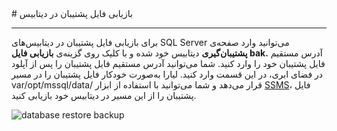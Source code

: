 

<Layout>
<Head>
<title>مستندات بازیابی فایل پشتیبان در MSSQL - لیارا</title>
<meta property="og:title" content="مستندات خدمات رایانش ابری لیارا" />
<meta property="og:description" content="مستندات بازیابی فایل پشتیبان از دیتابیس MSSQL"  />
<meta property="og:image" content="https://media.liara.ir/logos/liara-poster.jpg" />
</Head>
# بازیابی فایل پشتیبان در دیتابیس
<hr className="mb-2" />

برای بازیابی فایل پشتیبان در دیتابیس‌های SQL Server می‌توانید وارد صفحه‌ی <b>پشتیبان‌گیری</b> دیتابیس خود شده و با کلیک روی گزینه‌ی <b>بازیابی فایل bak.</b> آدرس مستقیم فایل پشتیبان خود را وارد کنید.
شما می‌توانید آدرس مستقیم فایل پشتیبان را پس از آپلود در فضای ابری، در این قسمت وارد کنید. لیارا به‌صورت خودکار فایل پشتیبان را در مسیر <Important>var/opt/mssql/data/</Important> قرار می‌دهد و شما می‌توانید با استفاده از ابزار <a href="/dbaas/mssql/how-tos/connect-via-gui/mssql-server-studio" className="text-[#2196f3] ">SSMS</a>، فایل پشتیبان را از این مسیر در دیتابیس خود بازیابی کنید.

<div className="h-4" />
<img
src="https://media.liara.ir/old/sql-server/mssql-re.gif"
alt="database restore backup"
/>


</Layout>